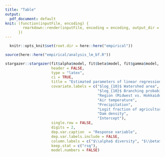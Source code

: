 ```yaml
---
title: "Table"
output:
  pdf_document: default
knit: (function(inputFile, encoding) {
        rmarkdown::render(inputFile, encoding = encoding, output_dir = "document_output")
      })
---
```


```r
  
  knitr::opts_knit$set(root.dir = here::here("empirical"))

```


```r

source(here::here("empirical/analysis_lm_bf.R"))

stargazer::stargazer(fit$alpha$model, fit$beta$model, fit$gamma$model,
                     header = FALSE,
                     type = "latex",
                     ci = TRUE,
                     title = "Estimated parameters of linear regression models explaining fish species richness in the Hokkaido (Japan) and the Midwest (US) regions. The 95\\% confidence intervals are shown in parenthesis. Response variables were log-10 transformed. Climate and land use variables (air temperature, precipitation, logit fraction of agriculture, dam density) are deviations from the regional averages and were standardized to a mean of zero and a standard deviation of one prior to the analysis.",
                     covariate.labels = c("$log_{10}$ Watershed area",
                                          "$log_{10}$ Branching probability",
                                          "Region (Midwest vs. Hokkaido)",
                                          "Air temperature",
                                          "Precipitation",
                                          "Logit fraction of agriculture",
                                          "Dam density",
                                          "Intercept"),
                     single.row = FALSE,
                     digits = 2,
                     dep.var.caption  = "Response variable",
                     dep.var.labels.include = FALSE,
                     column.labels = c("$\\alpha$ diversity", "$\\beta$ diversity", "$\\gamma$ diversity"),
                     keep.stat = c("rsq"),
                     model.numbers = FALSE)

```



